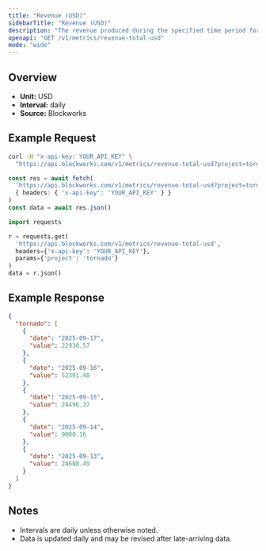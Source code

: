 ```yaml
---
title: "Revenue (USD)"
sidebarTitle: "Revenue (USD)"
description: "The revenue produced during the specified time period for given project."
openapi: "GET /v1/metrics/revenue-total-usd"
mode: "wide"
---
```


## Overview

- **Unit:** USD
- **Interval:** daily
- **Source:** Blockworks

## Example Request

<CodeGroup>

```bash cURL
curl -H "x-api-key: YOUR_API_KEY" \
  "https://api.blockworks.com/v1/metrics/revenue-total-usd?project=tornado"
```

```typescript TypeScript
const res = await fetch(
  'https://api.blockworks.com/v1/metrics/revenue-total-usd?project=tornado',
  { headers: { 'x-api-key': 'YOUR_API_KEY' } }
)
const data = await res.json()
```

```python Python
import requests

r = requests.get(
  'https://api.blockworks.com/v1/metrics/revenue-total-usd',
  headers={'x-api-key': 'YOUR_API_KEY'},
  params={'project': 'tornado'}
)
data = r.json()
```

</CodeGroup>

## Example Response

```json
{
  "tornado": [
    {
      "date": "2025-09-17",
      "value": 22930.57
    },
    {
      "date": "2025-09-16",
      "value": 52391.48
    },
    {
      "date": "2025-09-15",
      "value": 24496.37
    },
    {
      "date": "2025-09-14",
      "value": 9000.16
    },
    {
      "date": "2025-09-13",
      "value": 24688.49
    }
  ]
}
```

## Notes
- Intervals are daily unless otherwise noted.
- Data is updated daily and may be revised after late-arriving data.